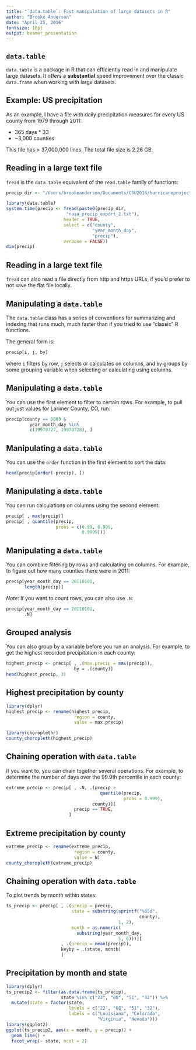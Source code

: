 ```yaml
---
title: "`data.table`: Fast manipulation of large datasets in R"
author: "Brooke Anderson"
date: "April 25, 2016"
fontsize: 10pt
output: beamer_presentation
---
```


## `data.table`

`data.table` is a package in R that can efficiently read in and manipulate large datasets. It offers a **substantial** speed improvement over the classic `data.frame` when working with large datasets. 

## Example: US precipitation

As an example, I have a file with daily precipitation measures for every US county from 1979 through 2011: 

- 365 days * 33
- ~3,000 counties

This file has > 37,000,000 lines. The total file size is 2.26 GB. 

## Reading in a large text file

`fread` is the `data.table` equivalent of the `read.table` family of functions: 

```r
precip_dir <- "/Users/brookeanderson/Documents/CSU2016/hurricaneproject/hurricaneexposure/data-raw/"
```

```r
library(data.table)
system.time(precip <- fread(paste0(precip_dir,
                       "nasa_precip_export_2.txt"),
                      header = TRUE,
                      select = c("county",
                                 "year_month_day",
                                 "precip"),
                      verbose = FALSE))
dim(precip)
```

## Reading in a large text file

`fread` can also read a file directly from http and https URLs, if you'd prefer to not save the flat file locally. 

## Manipulating a `data.table`

The `data.table` class has a series of conventions for summarizing and indexing that runs much, much faster than if you tried to use "classic" R functions. 

The general form is: 

```r
precip[i, j, by]
```

where `i` filters by row, `j` selects or calculates on columns, and `by` groups by some grouping variable when selecting or calculating using columns.

## Manipulating a `data.table`

You can use the first element to filter to certain rows. For example, to pull out just values for Larimer County, CO, run: 

```r
precip[county == 8069 & 
         year_month_day %in% 
         c(19970727, 19970728), ]
```

## Manipulating a `data.table`

You can use the `order` function in the first element to sort the data: 

```r
head(precip[order(-precip), ])
```

## Manipulating a `data.table`

You can run calculations on columns using the second element: 

```r
precip[ , max(precip)]
precip[ , quantile(precip,
                   probs = c(0.99, 0.999,
                             0.9999))]
```

## Manipulating a `data.table`

You can combine filtering by rows and calculating on columns. For example, to figure out how many counties there were in 2011: 

```r
precip[year_month_day == 20110101,
       length(precip)]
```

*Note*: If you want to count rows, you can also use `.N`:

```r
precip[year_month_day == 20110101,
       .N]
```

## Grouped analysis

You can also group by a variable before you run an analysis. For example, to get the highest recorded precipitation in each county: 

```r
highest_precip <- precip[ , .(max.precip = max(precip)),
                          by = .(county)]
head(highest_precip, 3)
```

## Highest precipitation by county

```r
library(dplyr)
highest_precip <- rename(highest_precip, 
                          region = county, 
                          value = max.precip)

library(choroplethr)
county_choropleth(highest_precip)
```

## Chaining operation with `data.table`

If you want to, you can chain together several operations. For example, to determine the number of days over the 99.9th percentile in each county:

```r
extreme_precip <- precip[ , .N, .(precip > 
                                    quantile(precip,
                                             probs = 0.999),
                                 county)][
                          precip == TRUE, 
                        ]
```

## Extreme precipitation by county

```r
extreme_precip <- rename(extreme_precip, 
                          region = county, 
                          value = N)
county_choropleth(extreme_precip)
```

## Chaining operation with `data.table`

To plot trends by month within states: 

```r
ts_precip <- precip[ , .(precip = precip,
                         state = substring(sprintf("%05d",
                                                   county),
                                           1, 2),
                         month = as.numeric(
                           substring(year_month_day,
                                           5, 6)))][
                     , .(precip = mean(precip)),
                     keyby = .(state, month)                        
                     ]
```

## Precipitation by month and state

```r
library(dplyr)
ts_precip2 <- filter(as.data.frame(ts_precip), 
                     state %in% c("22", "08", "51", "32")) %>%
  mutate(state = factor(state,
                        levels = c("22", "08", "51", "32"),
                        labels = c("Louisiana", "Colorado",
                                   "Virginia", "Nevada")))
library(ggplot2)
ggplot(ts_precip2, aes(x = month, y = precip)) + 
  geom_line() + 
  facet_wrap(~ state, ncol = 2)
```




